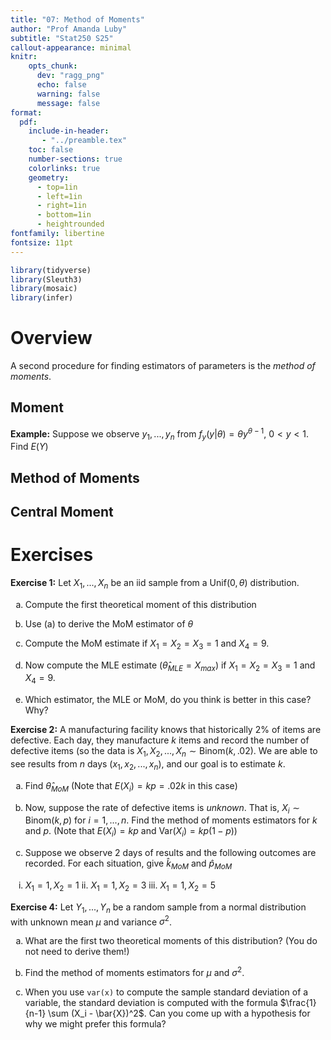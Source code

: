 ```yaml
---
title: "07: Method of Moments"
author: "Prof Amanda Luby"
subtitle: "Stat250 S25"
callout-appearance: minimal
knitr:
    opts_chunk: 
      dev: "ragg_png"
      echo: false
      warning: false
      message: false
format:
  pdf:
    include-in-header: 
       - "../preamble.tex"
    toc: false
    number-sections: true
    colorlinks: true
    geometry:
      - top=1in
      - left=1in
      - right=1in
      - bottom=1in
      - heightrounded
fontfamily: libertine
fontsize: 11pt
---
```



```r
library(tidyverse)
library(Sleuth3)
library(mosaic)
library(infer)
```

# Overview

A second procedure for finding estimators of parameters is the *method of moments*. 

::: callout-note
## Moment

\vspace{1.15in}

:::

**Example:** Suppose we observe $y_1, ..., y_n$ from $f_y(y|\theta) = \theta y ^{\theta -1}$, $0 < y < 1$. Find $E(Y)$

\vspace{1.5in}


::: callout-note
## Method of Moments

\vspace{1.5in}

:::

::: callout-note
## Central Moment

\vspace{1in}

:::


\vspace{2in}

# Exercises

**Exercise 1:** Let $X_1, ..., X_n$ be an iid sample from a Unif($0,\theta$) distribution. 

(a) Compute the first theoretical moment of this distribution

\vspace{1in}

(b) Use (a) to derive the MoM estimator of $\theta$

\vspace{1in}

(c) Compute the MoM estimate if $X_1 = X_2 = X_3 = 1$ and $X_4 = 9$. 

\vspace{1in}

(d) Now compute the MLE estimate ($\hat\theta_{MLE} = X_{max}$) if $X_1 = X_2 = X_3 = 1$ and $X_4 = 9$. 

\vspace{1in}

(e) Which estimator, the MLE or MoM, do you think is better in this case? Why?

\vspace{1in}

**Exercise 2:** A manufacturing facility knows that historically 2% of items are defective. Each day, they manufacture $k$ items and record the number of defective items (so the data is $X_1, X_2, ..., X_n \sim \text{Binom}(k, .02)$. We are able to see results from $n$ days ($x_1, x_2, ..., x_n$), and our goal is to estimate $k$. 

(a) Find $\hat \theta_{MoM}$ (Note that $E(X_i) = kp = .02k$ in this case) 

\vspace{1in}

(b) Now, suppose the rate of defective items is *unknown*. That is, $X_i \sim \text{Binom}(k, p)$ for $i = 1, ..., n$. Find the method of moments estimators for $k$ and $p$. (Note that $E(X_i) = kp$ and $\text{Var}(X_i)=kp(1-p)$) 

\vspace{2in}

(c) Suppose we observe 2 days of results and the following outcomes are recorded. For each situation, give $\hat{k}_{MoM}$ and $\hat{p}_{MoM}$

i. $X_1 = 1, X_2 = 1$ \hspace{1in} ii. $X_1 = 1, X_2 = 3$ \hspace{1in} iii. $X_1 = 1, X_2 = 5$

\vspace{1in}


**Exercise 4:** Let $Y_1, ..., Y_n$ be a random sample from a normal distribution with unknown mean $\mu$ and variance $\sigma^2$. 

(a) What are the first two theoretical moments of this distribution? (You do not need to derive them!) 

\vspace{1in}

(b) Find the method of moments estimators for $\mu$ and $\sigma^2$.

\vspace{1in}

(c) When you use `var(x)` to compute the sample standard deviation of a variable, the standard deviation is computed with the formula $\frac{1}{n-1} \sum (X_i - \bar{X})^2$. Can you come up with a hypothesis for why we might prefer this formula? 

